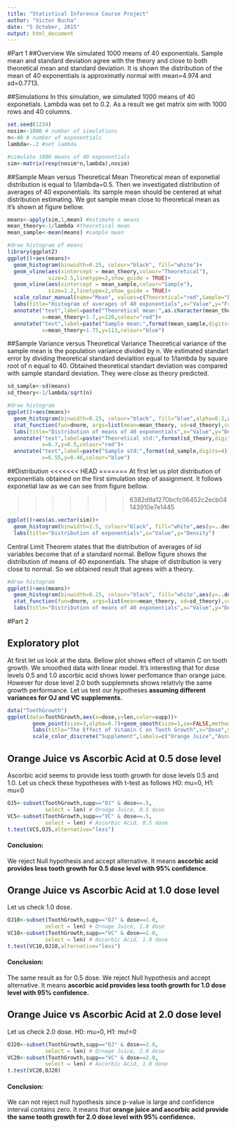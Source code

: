 ```yaml
---
title: "Statistical Inference Course Project"
author: "Victor Bucha"
date: "5 October, 2015"
output: html_document
---
```

#Part 1
##Overview
We simulated 1000 means of 40 exponentials. Sample mean and standard deviation agree with the theory and close to both theoretical mean and standard deviation. It is shown the distribution of the mean of 40 exponentials is approximatly normal with mean=4.974 and sd=0.7713.

##Simulations
In this simulation, we simulated 1000 means of 40 exponetials. Lambda was set to 0.2. As a result we get matrix sim with 1000 rows and 40 columns.
```R
set.seed(1234)
nosim<-1000 # number of simulations
n<-40 # number of exponentials
lambda<-.2 #set lambda

#simulate 1000 means of 40 exponentials
sim<-matrix(rexp(nosim*n,lambda),nosim)
```

##Sample Mean versus Theoretical Mean
Theoretical mean of exponetial distribution is equal to 1/lambda=0.5. Then we investigated distribution of averages of 40 exponentials. Its sample mean should be centered at what distribution estimating. We got sample mean close to theoretical mean as it's shown at figure bellow.
```R
means<-apply(sim,1,mean) #estimate n means
mean_theory<-1/lambda #theoretical mean 
mean_sample<-mean(means) #sample mean 

#draw histogram of means
library(ggplot2)
ggplot()+aes(means)+
  geom_histogram(binwidth=0.25, colour="black", fill="white")+
  geom_vline(aes(xintercept = mean_theory,colour="Theoretical"),
             size=2.5,linetype=2,show_guide = TRUE)+
  geom_vline(aes(xintercept = mean_sample,colour="Sample"),
             size=1.2,linetype=2,show_guide = TRUE)+
  scale_colour_manual(name="Mean", values=c(Theoretical="red",Sample="blue"))+
  labs(title="Histogram of averages of 40 exponentials",x="Value",y="Frequency")+
  annotate("text",label=paste("Theoretical mean:",as.character(mean_theory)),
           x=mean_theory+1.7,y=120,colour="red")+
  annotate("text",label=paste("Sample mean:",format(mean_sample,digits=4)),
           x=mean_theory+1.75,y=113,colour="blue")
```

##Sample Variance versus Theoretical Variance
Theoretical variance of the sample mean is the population variance divided by n. We estimated standart error by dividing  theoretical standard deviaition equal to 1/lambda by square root of n equal to 40. Obtained theoretical standart deviation was compared with sample standard deviation. They were close as theory predicted.

```R
sd_sample<-sd(means)
sd_theory<-1/lambda/sqrt(n)

#draw histogram
ggplot()+aes(means)+
  geom_histogram(binwidth=0.25, colour="black", fill="blue",alpha=0.2,aes(y=..density..))+
  stat_function(fun=dnorm, args=list(mean=mean_theory, sd=sd_theory),color="red",size=1.5)+
  labs(title="Distribution of means of 40 exponentials",x="Value",y="Density")+
  annotate("text",label=paste("Theoretical std:",format(sd_theory,digits=4)),
           x=6.7,y=0.5,colour="red")+
  annotate("text",label=paste("Sample std:",format(sd_sample,digits=4)),
           x=6.55,y=0.46,colour="blue")
```

##Distribution
<<<<<<< HEAD
=======
At first let us plot distribution of exponentials obtained on the first simulation step of assignment. It follows exponetial law as we can see from figure bellow.

>>>>>>> 6382d9a1270bcfc06452c2ecb04143910e7e1445
```R
ggplot()+aes(as.vector(sim))+
  geom_histogram(binwidth=2.5, colour="black", fill="white",aes(y=..density..))+
  labs(title="Distribution of exponentials",x="Value",y="Density")
```

Central Limit Theorem states that the distribution of averages of iid variables become that of a standard normal. Bellow figure shows the distribution of means of 40 exponentials. The shape of distribution is very close to normal. So we obtained result that agrees with a theory.
```R
#draw histogram
ggplot()+aes(means)+
  geom_histogram(binwidth=0.25, colour="black", fill="white",aes(y=..density..))+
  stat_function(fun=dnorm, args=list(mean=mean_theory, sd=sd_theory),color="red",size=1.5)+
  labs(title="Distribution of means of 40 exponentials",x="Value",y="Density")
```

#Part 2

## Exploratory plot 
At first let us look at the data. Bellow plot shows effect of vitamin C on tooth growth. We smoothed data with linear model. It's interesting that for dose levels 0.5 and 1.0 ascorbic acid shows lower perfomance than orange juice. However for dose level 2.0 both supplemnets shows relativly the same growth performance. Let us test our hypotheses **assuming different variances for OJ and VC supplements.**
   
```R
data("ToothGrowth")
ggplot(data=ToothGrowth,aes(x=dose,y=len,color=supp))+
        geom_point(size=3,alpha=0.7)+geom_smooth(size=1,se=FALSE,method=lm)+
        labs(title="The Effect of Vitamin C on Tooth Growth",x="Dose",y="Length")+
        scale_color_discrete("Supplement",labels=c("Orange Juice","Ascorbic Acid"))
```


## Orange Juice vs Ascorbic Acid at 0.5 dose level
Ascorbic acid seems to provide less tooth growth for dose levels 0.5 and 1.0. Let us check these hypotheses with t-test as follows H0: mu=0, H1: mu<0

```R
OJ5<-subset(ToothGrowth,supp=="OJ" & dose==.5,
            select = len) # Ornage Juice, 0.5 dose
VC5<-subset(ToothGrowth,supp=="VC" & dose==.5,
            select = len) # Ascorbic Acid, 0.5 dose
t.test(VC5,OJ5,alternative="less") 
```

#### Conclusion:
We reject Null hypothesis and accept alternative. It means **ascorbic acid provides less tooth growth for 0.5 dose level  with 95% confidence**.

## Orange Juice vs Ascorbic Acid at 1.0 dose level
Let us check 1.0 dose.
```R
OJ10<-subset(ToothGrowth,supp=="OJ" & dose==1.0,
            select = len) # Ornage Juice, 1.0 dose
VC10<-subset(ToothGrowth,supp=="VC" & dose==1.0,
            select = len) # Ascorbic Acid, 1.0 dose
t.test(VC10,OJ10,alternative="less") 
```

#### Conclusion:
The same result as for 0.5 dose. We reject Null hypothesis and accept alternative. It means **ascorbic acid provides less tooth growth for  1.0 dose level with 95% confidence.**

## Orange Juice vs Ascorbic Acid at 2.0 dose level
Let us check 2.0 dose. H0: mu=0, H1: mu!=0

```R
OJ20<-subset(ToothGrowth,supp=="OJ" & dose==2.0,
            select = len) # Ornage Juice, 2.0 dose
VC20<-subset(ToothGrowth,supp=="VC" & dose==2.0,
            select = len) # Ascorbic Acid, 1.0 dose
t.test(VC20,OJ20) 
```

#### Conclusion:
We can not reject null hypothesis since p-value is large and confidence interval contains zero. It means that **orange juice and ascorbic acid provide the same tooth growth for 2.0 dose level with 95% confidence.**
